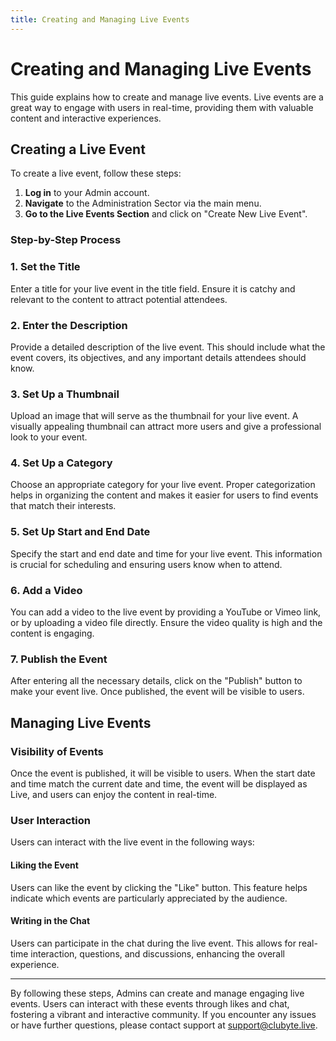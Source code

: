 ```yaml
---
title: Creating and Managing Live Events
---
```


# Creating and Managing Live Events

This guide explains how to create and manage live events. Live events are a great way to engage with users in real-time, providing them with valuable content and interactive experiences.

## Creating a Live Event

To create a live event, follow these steps:

1. **Log in** to your Admin account.
2. **Navigate** to the Administration Sector via the main menu.
3. **Go to the Live Events Section** and click on "Create New Live Event".

### Step-by-Step Process

### 1. Set the Title

Enter a title for your live event in the title field. Ensure it is catchy and relevant to the content to attract potential attendees.

### 2. Enter the Description

Provide a detailed description of the live event. This should include what the event covers, its objectives, and any important details attendees should know.

### 3. Set Up a Thumbnail

Upload an image that will serve as the thumbnail for your live event. A visually appealing thumbnail can attract more users and give a professional look to your event.

### 4. Set Up a Category

Choose an appropriate category for your live event. Proper categorization helps in organizing the content and makes it easier for users to find events that match their interests.

### 5. Set Up Start and End Date

Specify the start and end date and time for your live event. This information is crucial for scheduling and ensuring users know when to attend.

### 6. Add a Video

You can add a video to the live event by providing a YouTube or Vimeo link, or by uploading a video file directly. Ensure the video quality is high and the content is engaging.

### 7. Publish the Event

After entering all the necessary details, click on the "Publish" button to make your event live. Once published, the event will be visible to users.

## Managing Live Events

### Visibility of Events

Once the event is published, it will be visible to users. When the start date and time match the current date and time, the event will be displayed as Live, and users can enjoy the content in real-time.

### User Interaction

Users can interact with the live event in the following ways:

#### Liking the Event

Users can like the event by clicking the "Like" button. This feature helps indicate which events are particularly appreciated by the audience.

#### Writing in the Chat

Users can participate in the chat during the live event. This allows for real-time interaction, questions, and discussions, enhancing the overall experience.

---

By following these steps, Admins can create and manage engaging live events. Users can interact with these events through likes and chat, fostering a vibrant and interactive community. If you encounter any issues or have further questions, please contact support at [support@clubyte.live](mailto:support@clubyte.live).
